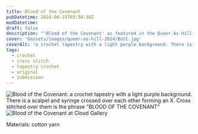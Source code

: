 ```yaml
---
title: Blood of the Covenant
pubDatetime: 2024-06-15T03:34:36Z
modDatetime:
draft: false
description: "'Blood of the Covenant' as featured in the Queer As Hill 2024 Show"
cover: '@assets/images/queer-as-hill-2024/BotC.jpg'
coverAlt: 'a crochet tapestry with a light purple background. There is a scalpel and syringe crossed over each other forming an X. Cross stitched over them is the phrase "BLOOD OF THE COVENANT"'
tags:
  - crochet
  - cross stitch
  - tapestry crochet
  - original
  - submission
---
```



<Image
  inferSize
  class='inline-block max-w-lg'
  src={botc}
  alt='Blood of the Covenant: a crochet tapestry with a light purple background. There is a scalpel and syringe crossed over each other forming an X. Cross stitched over them is the phrase "BLOOD OF THE COVENANT"'
/>
<Image
  inferSize
  class='inline-block max-w-lg'
  src={gallery}
  alt='Blood of the Covenant at Cloud Gallery'
/>

Materials: cotton yarn
